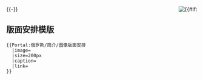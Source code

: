 <div style="float:right;margin-left:1em"><center>{{{link}}}</center>
[[Image:{{{image}}}|{{#if:{{{size}}}]]<br />
</div>

<noinclude>
{{-}}
== 版面安排模版 ==
<pre>
{{Portal:俄罗斯/简介/图像版面安排
  |image=
  |size=200px
  |caption=
  |link=
}}
</pre>
</noinclude>